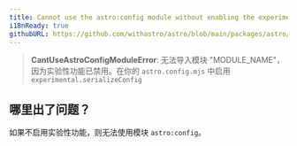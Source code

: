 ```yaml
---
title: Cannot use the astro:config module without enabling the experimental feature.
i18nReady: true
githubURL: https://github.com/withastro/astro/blob/main/packages/astro/src/core/errors/errors-data.ts
---
```


> **CantUseAstroConfigModuleError**: 无法导入模块 "MODULE_NAME"，因为实验性功能已禁用。在你的 `astro.config.mjs` 中启用 `experimental.serializeConfig`

## 哪里出了问题？
如果不启用实验性功能，则无法使用模块 `astro:config`。
